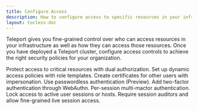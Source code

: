 ```yaml
---
title: Configure Access 
description: How to configure access to specific resources in your infrastructure or your Teleport cluster as a whole.
layout: tocless-doc
---
```


Teleport gives you fine-grained control over who can access resources in your
infrastructure as well as how they can access those resources. Once you have
deployed a Teleport cluster, configure access controls to achieve the right
security policies for your organization.

<TileSet>
  <Tile title="Dual Authorization" href="./guides/dual-authz.mdx" icon="lock">
  Protect access to critical resources with dual authorization.
  </Tile>
  <Tile title="Role Templates" icon="lock" href="./guides/role-templates.mdx">
  Set up dynamic access policies with role templates.
  </Tile>
  <Tile title="Impersonating Teleport Users" href="./guides/impersonation.mdx"
  icon="lock">
  Create certificates for other users with impersonation.
  </Tile>
  <Tile title="Passwordless" icon="lock" href="./guides/passwordless.mdx">
  Use passwordless authentication (Preview).
  </Tile>
  <Tile href="./guides/webauthn.mdx" title="WebAuthn" icon="lock">
  Add two-factor authentication through WebAuthn.
  </Tile>
  <Tile href="./guides/per-session-mfa.mdx" title="Per-Session MFA" icon="lock">
  Per-session multi-mactor authentication.
  </Tile>
  <Tile href="./guides/locking.mdx" title="Locking" icon="lock">
  Lock access to active user sessions or hosts.
  </Tile>
  <Tile href="./guides/moderated-sessions.mdx" title="Moderated Sessions"
  icon="lock">
  Require session auditors and allow fine-grained live session access.
  </Tile>
</TileSet>

